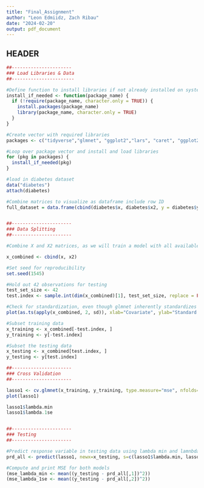 ```yaml
---
title: "Final_Assignment"
author: "Leon Edmiidz, Zach Ribau"
date: "2024-02-20"
output: pdf_document
---
```


## HEADER

```r

##----------------------
### Load Libraries & Data
##-----------------------

#Define function to install libraries if not already installed on system
install_if_needed <- function(package_name) {
  if (!require(package_name, character.only = TRUE)) {
    install.packages(package_name)
    library(package_name, character.only = TRUE)
  }
}

#Create vector with required libraries
packages <- c("tidyverse","glmnet", "ggplot2","lars", "caret", "ggplot2", "GGally")

#Loop over package vector and install and load libraries
for (pkg in packages) {
  install_if_needed(pkg)
}

#load in diabetes dataset
data("diabetes")
attach(diabetes)

#Combine matrices to visualize as dataframe include row ID
full_dataset = data.frame(cbind(diabetes$x, diabetes$x2, y = diabetes$y))


##----------------------
### Data Splitting
##----------------------

#Combine X and X2 matrices, as we will train a model with all available  features.

x_combined <- cbind(x, x2)

#Set seed for reproducibility
set.seed(1545)

#Hold out 42 observations for testing
test_set_size <- 42 
test.index <- sample.int(dim(x_combined)[1], test_set_size, replace = FALSE)

#Check for standardization, even though glmnet inherently standardizes
plot(as.ts(apply(x_combined, 2, sd)), xlab="Covariate", ylab="Standard Deviation") 

#Subset training data
x_training <- x_combined[-test.index, ]
y_training <- y[-test.index]

#Subset the testing data
x_testing <- x_combined[test.index, ]
y_testing <- y[test.index]

```

```r

##----------------------
### Cross Validation
##----------------------

lasso1 <- cv.glmnet(x_training, y_training, type.measure="mse", nfolds=10)
plot(lasso1) 

lasso1$lambda.min
lasso1$lambda.1se


##----------------------
### Testing 
##----------------------

#Predict response variable in testing data using lambda min and lamnbda 1se
prd_all <- predict(lasso1, newx=x_testing, s=c(lasso1$lambda.min, lasso1$lambda.1se))

#Compute and print MSE for both models
(mse_lambda_min <- mean((y_testing - prd_all[,1])^2))
(mse_lambda_1se <- mean((y_testing - prd_all[,2])^2))




```

